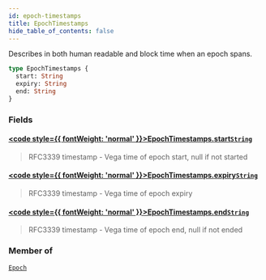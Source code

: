 ```yaml
---
id: epoch-timestamps
title: EpochTimestamps
hide_table_of_contents: false
---
```








Describes in both human readable and block time when an epoch spans.

```graphql
type EpochTimestamps {
  start: String
  expiry: String
  end: String
}
```


### Fields

#### [<code style={{ fontWeight: 'normal' }}>EpochTimestamps.<b>start</b></code>](#)<Bullet />[`String`](/testnet/api/graphql/scalars/string) <Badge class="secondary" text="scalar"/>
> RFC3339 timestamp - Vega time of epoch start, null if not started
> 

#### [<code style={{ fontWeight: 'normal' }}>EpochTimestamps.<b>expiry</b></code>](#)<Bullet />[`String`](/testnet/api/graphql/scalars/string) <Badge class="secondary" text="scalar"/>
> RFC3339 timestamp - Vega time of epoch expiry
> 

#### [<code style={{ fontWeight: 'normal' }}>EpochTimestamps.<b>end</b></code>](#)<Bullet />[`String`](/testnet/api/graphql/scalars/string) <Badge class="secondary" text="scalar"/>
> RFC3339 timestamp - Vega time of epoch end, null if not ended
> 



### Member of

[`Epoch`](/testnet/api/graphql/objects/epoch)  <Badge class="secondary" text="object"/>



